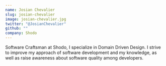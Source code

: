 ```yaml
---
name: Josian Chevalier
slug: josian-chevalier
image: josian-chevalier.jpg
twitter: "@JosianChevalier"
github: ""
company: Shodo
---
```


Software Craftsman at Shodo, I specialize in Domain Driven Design. I strive to improve my approach of software development and my knowledge, as well as raise awareness about software quality among developers.
